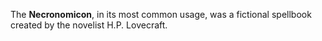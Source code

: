 The '''Necronomicon''', in its most common usage, was a fictional spellbook created by the novelist H.P. Lovecraft.  

{{wikify}}